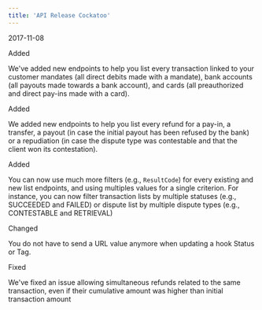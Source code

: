 ```yaml
---  
title: 'API Release Cockatoo'  
---  
```

<span class="date">2017-11-08</span>  
  
  
<div class="pill pill-green">Added</div>  
  

We've added new endpoints to help you list every transaction linked to your customer mandates (all direct debits made with a mandate), bank accounts (all payouts made towards a bank account), and cards (all preauthorized and direct pay-ins made with a card).  
<div class="pill pill-green">Added</div>  
  

We added new endpoints to help you list every refund for a pay-in, a transfer, a payout (in case the initial payout has been refused by the bank) or a repudiation (in case the dispute type was contestable and that the client won its contestation).  
<div class="pill pill-green">Added</div>  
  

You can now use much more filters (e.g., `ResultCode`) for every existing and new list endpoints, and using multiples values for a single criterion. For instance, you can now filter transaction lists by multiple statuses (e.g., SUCCEEDED and FAILED) or dispute list by multiple dispute types (e.g., CONTESTABLE and RETRIEVAL)  
<div class="pill pill-blue">Changed</div>
  

You do not have to send a URL value anymore when updating a hook Status or Tag.  
<div class="pill pill-orange">Fixed</div>  
  

We've fixed an issue allowing simultaneous refunds related to the same transaction, even if their cumulative amount was higher than initial transaction amount